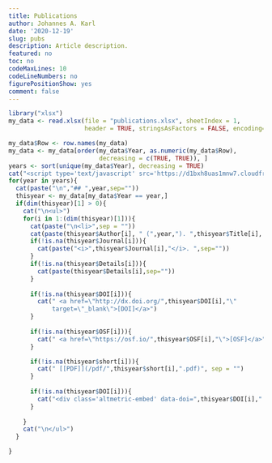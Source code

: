```yaml
---
title: Publications
author: Johannes A. Karl
date: '2020-12-19'
slug: pubs
description: Article description.
featured: no
toc: no
codeMaxLines: 10
codeLineNumbers: no
figurePositionShow: yes
comment: false
---
```


```r
library("xlsx")
my_data <- read.xlsx(file = "publications.xlsx", sheetIndex = 1, 
                     header = TRUE, stringsAsFactors = FALSE, encoding="UTF-8")

my_data$Row <- row.names(my_data)
my_data <- my_data[order(my_data$Year, as.numeric(my_data$Row), 
                         decreasing = c(TRUE, TRUE)), ]
years <- sort(unique(my_data$Year), decreasing = TRUE)
cat("<script type='text/javascript' src='https://d1bxh8uas1mnw7.cloudfront.net/assets/embed.js'></script>")
for(year in years){
  cat(paste("\n","## ",year,sep=""))
  thisyear <- my_data[my_data$Year == year,]
  if(dim(thisyear)[1] > 0){
    cat("\n<ul>")
    for(i in 1:(dim(thisyear)[1])){
      cat(paste("\n<li>",sep = ""))
      cat(paste(thisyear$Author[i], " (",year,"). ",thisyear$Title[i], ". ", sep=""))
      if(!is.na(thisyear$Journal[i])){
        cat(paste("<i>",thisyear$Journal[i],"</i>. ",sep="")) 
      }
      if(!is.na(thisyear$Details[i])){ 
        cat(paste(thisyear$Details[i],sep="")) 
      }
      
      if(!is.na(thisyear$DOI[i])){
        cat(" <a href=\"http://dx.doi.org/",thisyear$DOI[i],"\" 
            target=\"_blank\">[DOI]</a>")
      }
      
      if(!is.na(thisyear$OSF[i])){
        cat(" <a href=\"https://osf.io/",thisyear$OSF[i],"\">[OSF]</a>", sep = "")
      }

      if(!is.na(thisyear$short[i])){
        cat(" [[PDF]](/pdf/",thisyear$short[i],".pdf)", sep = "")
      }
      
      if(!is.na(thisyear$DOI[i])){
        cat("<div class='altmetric-embed' data-doi=",thisyear$DOI[i]," data-hide-no-mentions='true'></div>", sep = "")
      }
      
    }
    cat("\n</ul>")
  }

} 


```
